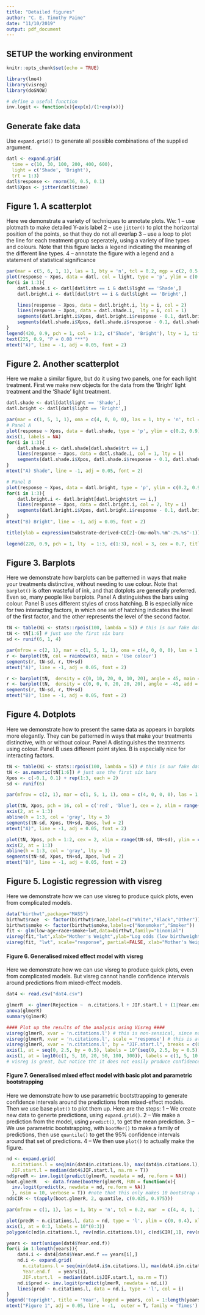 ---
title: "Detailed figures"
author: "C. E. Timothy Paine"
date: "11/10/2019"
output: pdf_document
---
## SETUP the working environment
```{r setup, include=FALSE}
knitr::opts_chunk$set(echo = TRUE)

library(lme4)
library(visreg)
library(doSNOW)

# define a useful function
inv.logit <- function(x){exp(x)/(1+exp(x))}

```

## Generate fake data
Use `expand.grid()` to generate all possible combinations of the supplied argument. 

```{r make data, tidy = T}
datl <- expand.grid(
  time = c(10, 30, 100, 200, 400, 600), 
  light = c('Shade', 'Bright'), 
  trt = 1:3)
datl$response <- rnorm(36, 0.5, 0.1)
datl$Xpos <- jitter(datl$time)
```

## Figure 1. A scatterplot
Here we demonstrate a variety of techniques to annotate plots. 
We: 
  1 -- use plotmath to make detailed Y-axis label
  2 -- use `jitter()` to plot the horizontal position of the points, so that they do not all overlap
  3 -- use a loop to plot the line for each treatment group seperately, using a variety of line types and colours. 
    Note that this figure lacks a legend indicating the meaning of the different line types. 
  4 -- annotate the figure with a legend and a statement of statistical significance

```{r Figure 1, tidy = T}
par(mar = c(5, 6, 1, 1), las = 1, bty = 'n', tcl = 0.2, mgp = c(2, 0.5, 0))
plot(response ~ Xpos, data = datl, col = light, type = 'p', ylim = c(0.2, 0.9), xlab = 'Time (days)', ylab = expression(Substrate~derived~CO[2]~(mu~mol%.%m^-2%.%s^-1)))
for(i in 1:3){
    datl.shade.i <- datl[datl$trt == i & datl$light == 'Shade',]
    datl.bright.i <- datl[datl$trt == i & datl$light == 'Bright',]

    lines(response ~ Xpos, data = datl.bright.i, lty = i, col = 2)
    lines(response ~ Xpos, data = datl.shade.i,  lty = i, col = 1)
    segments(datl.bright.i$Xpos, datl.bright.i$response - 0.1, datl.bright.i$Xpos, datl.bright.i$response + 0.1, col = 2)
    segments(datl.shade.i$Xpos, datl.shade.i$response - 0.1, datl.shade.i$Xpos, datl.shade.i$response + 0.1, col = 1)
}
legend(420, 0.9, pch = 1, col = 1:2, c("Shade", 'Bright'), lty = 1, title = 'Light availability')
text(225, 0.9, "P = 0.08 ***")
mtext("A)", line = -1, adj = 0.05, font = 2)
```

## Figure 2. Another scatterplot
Here we make a similar figure, but do it using two panels, one for each light treatment. First we make new objects for the data from the 'Bright' light treatment and the 'Shade' light treatment.

```{r Figure 2, tidy = T}

datl.shade <- datl[datl$light == 'Shade',]
datl.bright <- datl[datl$light == 'Bright',]

par(mar = c(1, 5, 1, 1), oma = c(4, 0, 0, 0), las = 1, bty = 'n', tcl = 0.2, mgp = c(2, 0.5, 0), mfrow = c(2, 1), xpd = NA)
# Panel A
plot(response ~ Xpos, data = datl.shade, type = 'p', ylim = c(0.2, 0.9), ylab = "", xlab = '', xaxt = 'n')
axis(1, labels = NA)
for(i in 1:3){
    datl.shade.i <- datl.shade[datl.shade$trt == i,]
    lines(response ~ Xpos, data = datl.shade.i, col = 1, lty = i)
    segments(datl.shade.i$Xpos, datl.shade.i$response - 0.1, datl.shade.i$Xpos, datl.shade.i$response + 0.1, col = 1)
}
mtext("A) Shade", line = -1, adj = 0.05, font = 2)

# Panel B
plot(response ~ Xpos, data = datl.bright, type = 'p', ylim = c(0.2, 0.9), ylab = "", col = 2,  xlab = 'Time (days)')
for(i in 1:3){
    datl.bright.i <- datl.bright[datl.bright$trt == i,]
    lines(response ~ Xpos, data = datl.bright.i, col = 2, lty = i)
    segments(datl.bright.i$Xpos, datl.bright.i$response - 0.1, datl.bright.i$Xpos, datl.bright.i$response + 0.1, col = 2)
}
mtext("B) Bright", line = -1, adj = 0.05, font = 2)

title(ylab = expression(Substrate~derived~CO[2]~(mu~mol%.%m^-2%.%s^-1)), outer = T, line = -2)

legend(220, 0.9, pch = 1, lty  = 1:3, c(1:3), ncol = 3, cex = 0.7, title = 'Treatment', seg.len = 4)
```

## Figure 3. Barplots
Here we demonstrate how barplots can be patterned in ways that make your treatments distinctive, without needing to use colour. Note that `barplot()` is often wasteful of ink, and that dotplots are generally preferred. Even so, many people like barplots. Panel A distinguishes the bars using colour. Panel B uses different styles of cross hatching. B is especially nice for two interacting factors, in which one set of hatching indicates the level of the first factor, and the other represents the level of the second factor. 
```{r barplot, tidy = T}
tN <- table(Ni <- stats::rpois(100, lambda = 5)) # this is our fake data
tN <- tN[1:6] # just use the first six bars
sd <- runif(6, 1, 4)

par(mfrow = c(2, 1), mar = c(1, 5, 1, 1), oma = c(4, 0, 0, 0), las = 1, bty = 'n', tcl = 0.2, mgp = c(2, 0.5, 0))
r <- barplot(tN, col = rainbow(6), main = 'Use colour')
segments(r, tN-sd, r, tN+sd)
mtext("A)", line = -1, adj = 0.05, font = 2)

r <- barplot(tN,  density = c(0, 10, 20, 0, 10, 20), angle = 45, main = 'Use hatching')
r <- barplot(tN,  density = c(0, 0, 0, 20, 20, 20), angle = -45, add = T)
segments(r, tN-sd, r, tN+sd)
mtext("B)", line = -1, adj = 0.05, font = 2)

```

## Figure 4. Dotplots
Here we demonstrate how to present the same data as appears in barplots more elegantly. They can be patterned in ways that make your treatments distinctive, with or without colour. Panel A distinguishes the treatments using colour. Panel B uses different point styles. B is especially nice for interacting factors. 
```{r dotplot, tidy = T}
tN <- table(Ni <- stats::rpois(100, lambda = 5)) # this is our fake data
tN <- as.numeric(tN[1:6]) # just use the first six bars
Xpos <- c(-0.1, 0.1) + rep(1:3, each = 2)
sd <- runif(6)

par(mfrow = c(2, 1), mar = c(1, 5, 1, 1), oma = c(4, 0, 0, 0), las = 1, bty = 'n', tcl = 0.2, mgp = c(2, 0.5, 0))

plot(tN, Xpos, pch = 16, col = c('red', 'blue'), cex = 2, xlim = range(tN-sd, tN+sd), ylim = c(0, 4), yaxt = "n")
axis(2, at = 1:3)
abline(h = 1:3, col = 'gray', lty = 3)
segments(tN-sd, Xpos, tN+sd, Xpos, lwd = 2)
mtext("A)", line = -1, adj = 0.05, font = 2)

plot(tN, Xpos, pch = 1:2, cex = 2, xlim = range(tN-sd, tN+sd), ylim = c(0, 4), yaxt = "n")
axis(2, at = 1:3)
abline(h = 1:3, col = 'gray', lty = 3)
segments(tN-sd, Xpos, tN+sd, Xpos, lwd = 2)
mtext("B)", line = -1, adj = 0.05, font = 2)

```






## Figure 5. Logistic regression with visreg
Here we demonstrate how we can use visreg to produce quick plots, even from complicated models. 
```{r visreg, tidy = T}

data("birthwt",package="MASS")
birthwt$race  <- factor(birthwt$race,labels=c("White","Black","Other"))
birthwt$smoke <- factor(birthwt$smoke,labels=c("Nonsmoker","Smoker"))
fit <- glm(low~age+race+smoke+lwt,data=birthwt,family="binomial")
visreg(fit,"lwt",xlab="Mother's Weight",ylab="Log odds (low birthweight)", rug = T, partial = F)
visreg(fit, "lwt", scale="response", partial=FALSE, xlab="Mother's Weight", ylab="P(low birthweight)")
```

#### Figure 6. Generalised mixed effect model with visreg
Here we demonstrate how we can use visreg to produce quick plots, even from complicated models. But visreg cannot handle confidence intervals around predictions from  mixed-effect models.

```{r visreg_glmer, tidy = T}
dat4 <- read.csv("dat4.csv")

glmerR  <- glmer(Rejection ~  n.citations.l + JIF.start.l + (1|Year.end.f), family = 'binomial', data = dat4)
anova(glmerR)
summary(glmerR)

#### Plot up the results of the analysis using Visreg ####
visreg(glmerR, xvar = 'n.citations.l') # this is non-sensical, since no one can interpret the Y axis
visreg(glmerR, xvar = 'n.citations.l', scale = 'response') # this is at least interpretable, though not pretty
visreg(glmerR, xvar = 'n.citations.l', by = "JIF.start.l", breaks = c(0.1, 1), scale = 'response', band = T, overlay = T, xaxt = 'n') # this is better decorated, but what's on the X axis?
axis(1, at = seq(0, 2.5, by = 0.5), labels = 10^(seq(0, 2.5, by = 0.5))) #this just looks silly!
axis(1, at = log10(c(1, 5, 10, 20, 50, 100, 300)), labels = c(1, 5, 10, 20, 50, 100, 300)) #this  looks better!
# visreg is great, but notice tht it does not easily produce confidence intervals around predictions. 
```


#### Figure 7. Generalised mixed effect model with basic plot and parametric bootstrapping
Here we demonstrate how to use parametric bootsttrapping to generate confidence intervals around the predictions from mixed-effect models. Then we use base `plot()` to plot them up. Here are the steps:
  1 -- We create new data to generte predictions, using `expand.grid()`. 
  2 -- We make a prediction from the model, using `predict()`, to get the mean prediction.
  3 -- We use parametric bootstrapping, with `bootMer()` to make a family of predictions, then use `quantile()` to get the 95% confidence intervals around that set of predictions. 
  4 -- We then use `plot()` to actually make the figure. 


```{r plot_glmer, tidy = T}

nd <- expand.grid(
  n.citations.l = seq(min(dat4$n.citations.l), max(dat4$n.citations.l), length = 11),
  JIF.start.l = median(dat4$JIF.start.l, na.rm = T))
nd$predR <- inv.logit(predict(glmerR, newdata = nd, re.form = NA))
boot.glmerR   <- data.frame(bootMer(glmerR, FUN = function(x){
  inv.logit(predict(x, newdata = nd, re.form = NA))
  }, nsim = 10, verbose = T)) #note that this only makes 10 bootstrap replicates, 100 (or 1000) is better, but takes a while to do. Running this function in parallel can be MUCH faster. 
nd$CIR <- t(apply(boot.glmerR, 2, quantile, c(0.025, 0.975)))

par(mfrow = c(1, 1), las = 1, bty = 'n', tcl = 0.2, mar  = c(4, 4, 1, 1), lend = 1)

plot(predR ~ n.citations.l, data = nd, type = 'l', ylim = c(0, 0.4), xlim = c(0, 3),  lwd = 3, ylab = 'Probability of rejection', xaxt = 'n', xlab = 'Number of citations obtained')
axis(1, at = 0:3, labels = 10^(0:3))
polygon(c(nd$n.citations.l, rev(nd$n.citations.l)), c(nd$CIR[,1], rev(nd$CIR[,2])), col = '#00000030', border = NA)

years <- sort(unique(dat4$Year.end.f))
for(i in 1:length(years)){
    dat4.i <- dat4[dat4$Year.end.f == years[i],]
    nd.i <- expand.grid(
      n.citations.l = seq(min(dat4.i$n.citations.l), max(dat4.i$n.citations.l), length = 11), 
      Year.end.f   = years[i], 
      JIF.start.l  = median(dat4.i$JIF.start.l, na.rm = T))
    nd.i$pred <- inv.logit(predict(glmerR, newdata = nd.i))
    lines(pred ~ n.citations.l, data = nd.i, type = 'l', col = i)
}
legend('topright', title = 'Year', legend = years, col = 1:length(years), lwd = 1)
mtext("Figure 1", adj = 0.05, line = -1,  outer = T, family = 'Times')

```


